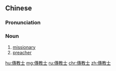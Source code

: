 {{also|传教士}}
==Chinese==
{{zh-forms|s=传教士|type=21}}
{{wikipedia|lang=nan|Thoân-kàu-sū}}

===Pronunciation===
{{zh-pron
|m=chuánjiàoshì
|c=cyun4 gaau3 si6
|mn=thoân-kàu-sū
|cat=n
}}

===Noun===
{{zh-noun}}

# [[missionary]]
# [[preacher]]

[[hu:傳教士]]
[[mg:傳教士]]
[[ru:傳教士]]
[[chr:傳教士]]
[[zh:傳教士]]